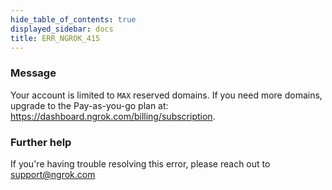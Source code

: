 ```yaml
---
hide_table_of_contents: true
displayed_sidebar: docs
title: ERR_NGROK_415
---
```




### Message

Your account is limited to `MAX` reserved domains. If you need more domains, upgrade to the Pay-as-you-go plan at: https://dashboard.ngrok.com/billing/subscription.

<ErrorDetails error="err_ngrok_415" />

### Further help

If you're having trouble resolving this error, please reach out to [support@ngrok.com](mailto:support@ngrok.com?subject=Help%20with%20ERR_NGROK_415)
